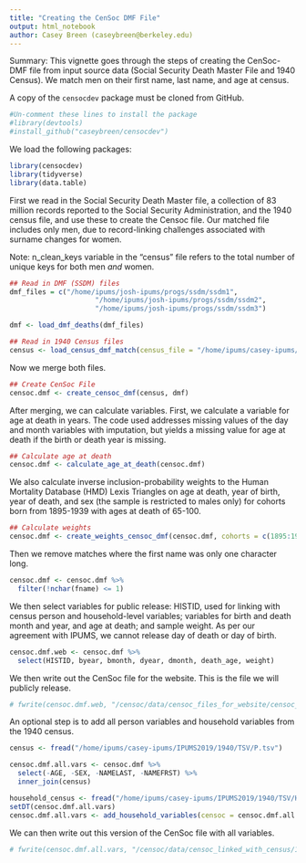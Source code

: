 ```yaml
---
title: "Creating the CenSoc DMF File"
output: html_notebook
author: Casey Breen (caseybreen@berkeley.edu)
---
```


Summary: This vignette goes through the steps of creating the CenSoc-DMF file from input source data (Social Security Death Master File and 1940 Census). We match men on their first name, last name, and age at census. 

A copy of the `censocdev` package must be cloned from GitHub.

```r
#Un-comment these lines to install the package
#library(devtools) 
#install_github("caseybreen/censocdev")
```

We load the following packages:
```r
library(censocdev)
library(tidyverse)
library(data.table)
```

First we read in the Social Security Death Master file, a collection of 83 million records reported to the Social Security Administration, and the 1940 census file, and use these to create the Censoc file. Our matched file includes only men, due to record-linking challenges associated with surname changes for women.

Note: n_clean_keys variable in the "census" file refers to the total number of unique keys for both men *and* women. 
```r
## Read in DMF (SSDM) files
dmf_files = c("/home/ipums/josh-ipums/progs/ssdm/ssdm1",
                     "/home/ipums/josh-ipums/progs/ssdm/ssdm2",
                     "/home/ipums/josh-ipums/progs/ssdm/ssdm3")

dmf <- load_dmf_deaths(dmf_files)
```

```r
## Read in 1940 Census files
census <- load_census_dmf_match(census_file = "/home/ipums/casey-ipums/IPUMS2019/1940/TSV/P.tsv")
```
Now we merge both files.
```r
## Create CenSoc File
censoc.dmf <- create_censoc_dmf(census, dmf)
```
After merging, we can calculate variables. First, we calculate a variable for age at death in years. The code used addresses missing values of the day and month variables with imputation, but yields a missing value for age at death if the birth or death year is missing.
```r
## Calculate age at death
censoc.dmf <- calculate_age_at_death(censoc.dmf)
```

We also calculate inverse inclusion-probability weights to the Human Mortality Database (HMD) Lexis Triangles on age at death, year of birth, year of death, and sex (the sample is restricted to males only) for cohorts born from 1895-1939 with ages at death of 65-100.

```r
## Calculate weights
censoc.dmf <- create_weights_censoc_dmf(censoc.dmf, cohorts = c(1895:1939), death_ages = c(65:100))
```
Then we remove matches where the first name was only one character long.
```r
censoc.dmf <- censoc.dmf %>% 
  filter(!nchar(fname) <= 1)
```

We then select variables for public release: HISTID, used for linking with census person and household-level variables; variables for birth and death month and year, and age at death; and sample weight. As per our agreement with IPUMS, we cannot release day of death or day of birth.

```r
censoc.dmf.web <- censoc.dmf %>% 
  select(HISTID, byear, bmonth, dyear, dmonth, death_age, weight)
```
We then write out the CenSoc file for the website. This is the file we will publicly release. 
```r
# fwrite(censoc.dmf.web, "/censoc/data/censoc_files_for_website/censoc_dmf_v1.csv")
```
An optional step is to add all person variables and household variables from the 1940 census.
```r
census <- fread("/home/ipums/casey-ipums/IPUMS2019/1940/TSV/P.tsv")

censoc.dmf.all.vars <- censoc.dmf %>% 
  select(-AGE, -SEX, -NAMELAST, -NAMEFRST) %>% 
  inner_join(census)

household_census <- fread("/home/ipums/casey-ipums/IPUMS2019/1940/TSV/H.tsv")
setDT(censoc.dmf.all.vars)
censoc.dmf.all.vars <- add_household_variables(censoc = censoc.dmf.all.vars, household_census = household_census)
```
We can then write out this version of the CenSoc file with all variables.
```r
# fwrite(censoc.dmf.all.vars, "/censoc/data/censoc_linked_with_census/1940/censoc_dmf_all_vars_v1.csv")
```
